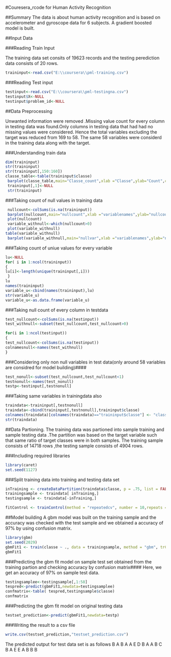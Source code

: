 #Couresera_rcode for Human Activity Recognition

##Summary
The data is about human activity recognition and is based on accelerometer and gyroscope data for 6 subjects.
A gradient boosted model is built.

##Input Data

###Reading Train Input

The training data set consits of 19623   records and the testing perediction data consists of 20 rows.
```{r}
traininput<-read.csv("E:\\coursera\\pml-training.csv") 
```


###Reading Test input
```{r}
testinput<-read.csv("E:\\coursera\\pml-testingna.csv") 
testinput$X<-NULL 
testinput$problem_id<-NULL
```

##Data Preprocessing

Unwanted information were removed .Missing value count for every column in testing data was found.Only columns in testing data that had had no missing values were considered.
Hence the total variables excluding the target was reduced from 169 to 58.
The same 58 variables were considerd in the training data along with the target.

###Understanding train data
```{r}
dim(traininput)
str(traininput)
str(traininput[,150:160]) 
classe_table<-table(traininput$classe)
 barplot(classe_table,main="Classe_count",xlab ="Classe",ylab="Count",col="blue")
 traininput[,1]<-NULL
 str(traininput)
```

###Taking count of null values in training data
```{r}
 nullcount<-colSums(is.na(traininput))
 barplot(nullcount,main="nullcount",xlab ="variablenames",ylab="nullcount",col="blue")
 plot(nullcount)
 variable_withnull<-which(nullcount>0)
 plot(variable_withnull) 
table(variable_withnull)
 barplot(variable_withnull,main="nullvar",xlab ="variablenames",ylab="nullcount",col="blue")
```

###Taking count of uniue values for every variable

```{r}
lu<-NULL 
for( i in 1:ncol(traininput)) 
{ 
lu[i]<-length(unique(traininput[,i]))
 } 
lu
names(traininput) 
variable_u<-cbind(names(traininput),lu)
str(variable_u) 
variable_u<-as.data.frame(variable_u)
```


###Taking null count of every column in testdata
```{r}
test_nullcount<-colSums(is.na(testinput)) 
test_withnull<-subset(test_nullcount,test_nullcount>0)

for(i in 1:ncol(testinput))
{ 
test_nullcount<-colSums(is.na(testinput)) 
colnamesnull<-names(test_withnull) 
}
```

###Considering only non null variables in test data(only around 58 variables are considred for model building)#### 
```{r}
test_nonull<-subset(test_nullcount,test_nullcount<1) 
testnonull<-names(test_nonull)
testp<-testinput[,testnonull]
```

###Taking same variables in trainingdata also
```{r}
traindata<-traininput[,testnonull] 
traindata<-cbind(traininput[,testnonull],traininput$classe)
colnames(traindata)[colnames(traindata)=="traininput$classe"] <- "classe"
str(traindata)
```


##Data Partioning.
The training data was partioned into sample training and sample testing data .The partition was based on the target variable such that 
same ratio of target classes were in both samples.
The training sample consists of   14718 rows   ,the testing sample consists of  4904 rows.

###Including required libraries
```{r}
library(caret) 
set.seed(1127)
```

###Split training data into training and testing data set
```{r}
inTraining <- createDataPartition(traindata$classe, p = .75, list = FALSE) 
trainingsample <- traindata[ inTraining,] 
testingsample <- traindata[-inTraining,]

fitControl <- trainControl(method = "repeatedcv", number = 10,repeats = 10)
```

##Model building 
A gbm model was built on the training sample and the accuracy was checked with the test sample and we obtained a accuracy of 97% by using confusion matrix.
```{r}
library(gbm)
set.seed(2029) 
gbmFit1 <- train(classe ~ ., data = trainingsample, method = "gbm", trControl = fitControl,verbose = FALSE)
gbmFit1
```

###Predicting the gbm fit model on sample test set obtained from the training partion and checking accuracy by confusion matrix####
Here, we get an accuracy of 97% on sample test data.

```{r}
testingsamplee<-testingsample[,1:58] 
tespred<-predict(gbmFit1,newdata=testingsamplee) 
confmatrix<-table( tespred,testingsample$classe)
confmatrix
```

###Predicting the gbm fit model on original testing data
```{r}
testset_prediction<-predict(gbmFit1,newdata=testp)
```

###Writing the result to a csv file
```{r}
write.csv(testset_prediction,"testset_prediction.csv")
```

The predicted output for test data set is as follows
B A B A A E D B A A B C B A E E A B B B
